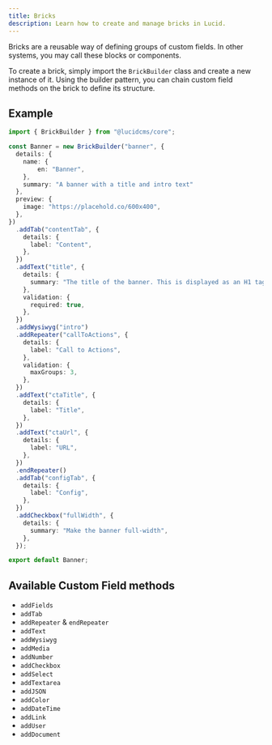 ```yaml
---
title: Bricks
description: Learn how to create and manage bricks in Lucid.
---
```


Bricks are a reusable way of defining groups of custom fields. In other systems, you may call these blocks or components.

To create a brick, simply import the `BrickBuilder` class and create a new instance of it. Using the builder pattern, you can chain custom field methods on the brick to define its structure.

## Example

```ts title="bricks/banner-brick.ts"
import { BrickBuilder } from "@lucidcms/core";

const Banner = new BrickBuilder("banner", {
  details: {
    name: {
        en: "Banner",
    },
    summary: "A banner with a title and intro text"
  },
  preview: {
    image: "https://placehold.co/600x400",
  },
})
  .addTab("contentTab", {
    details: {
      label: "Content",
    },
  })
  .addText("title", {
    details: {
      summary: "The title of the banner. This is displayed as an H1 tag.",
    },
    validation: {
      required: true,
    },
  })
  .addWysiwyg("intro")
  .addRepeater("callToActions", {
    details: {
      label: "Call to Actions",
    },
    validation: {
      maxGroups: 3,
    },
  })
  .addText("ctaTitle", {
    details: {
      label: "Title",
    },
  })
  .addText("ctaUrl", {
    details: {
      label: "URL",
    },
  })
  .endRepeater()
  .addTab("configTab", {
    details: {
      label: "Config",
    },
  })
  .addCheckbox("fullWidth", {
    details: {
      summary: "Make the banner full-width",
    },
  });

export default Banner;
```

## Available Custom Field methods

- `addFields`
- `addTab`
- `addRepeater` & `endRepeater`
- `addText`
- `addWysiwyg`
- `addMedia`
- `addNumber`
- `addCheckbox`
- `addSelect`
- `addTextarea`
- `addJSON`
- `addColor`
- `addDateTime`
- `addLink`
- `addUser`
- `addDocument`
